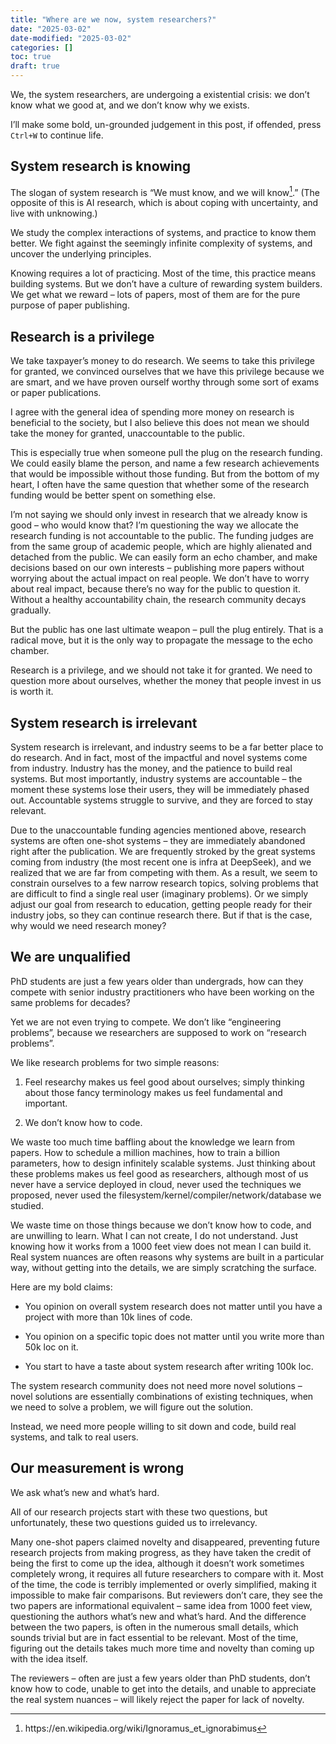 ```yaml
---
title: "Where are we now, system researchers?"
date: "2025-03-02"
date-modified: "2025-03-02"
categories: []
toc: true
draft: true
---
```


We, the system researchers, are undergoing a existential crisis: we don't know what we good at, and we don't know why we exists. 

I'll make some bold, un-grounded judgement in this post, if offended, press `Ctrl+W` to continue life.

## System research is knowing
The slogan of system research is "We must know, and we will know[^1]." (The opposite of this is AI research, which is about coping with uncertainty, and live with unknowing.)

We study the complex interactions of systems, and practice to know them better. We fight against the seemingly infinite complexity of systems, and uncover the underlying principles.

Knowing requires a lot of practicing. 
Most of the time, this practice means building systems.
But we don't have a culture of rewarding system builders.
We get what we reward -- lots of papers, most of them are for the pure purpose of paper publishing.

## Research is a privilege
We take taxpayer's money to do research.
We seems to take this privilege for granted, we convinced ourselves that we have this privilege because we are smart, and we have proven ourself worthy through some sort of exams or paper publications.

I agree with the general idea of spending more money on research is beneficial to the society,
but I also believe this does not mean we should take the money for granted, unaccountable to the public.

This is especially true when someone pull the plug on the research funding.
We could easily blame the person, and name a few research achievements that would be impossible without those funding.
But from the bottom of my heart, I often have the same question that whether some of the research funding would be better spent on something else.

I'm not saying we should only invest in research that we already know is good -- who would know that?
I'm questioning the way we allocate the research funding is not accountable to the public.
The funding judges are from the same group of academic people, which are highly alienated and detached from the public.
We can easily form an echo chamber, and make decisions based on our own interests -- publishing more papers without worrying about the actual impact on real people.
We don't have to worry about real impact, because there's no way for the public to question it.
Without a healthy accountability chain, the research community decays gradually.

But the public has one last ultimate weapon -- pull the plug entirely.
That is a radical move, but it is the only way to propagate the message to the echo chamber.

Research is a privilege, and we should not take it for granted.
We need to question more about ourselves, whether the money that people invest in us is worth it.

## System research is irrelevant
System research is irrelevant, and industry seems to be a far better place to do research.
And in fact, most of the impactful and novel systems come from industry.
Industry has the money, and the patience to build real systems. 
But most importantly, industry systems are accountable -- the moment these systems lose their users, they will be immediately phased out.
Accountable systems struggle to survive, and they are forced to stay relevant.

Due to the unaccountable funding agencies mentioned above, research systems are often one-shot systems -- they are immediately abandoned right after the publication.
We are frequently stroked by the great systems coming from industry (the most recent one is infra at DeepSeek), and we realized that we are far from competing with them. 
As a result, we seem to constrain ourselves to a few narrow research topics, solving problems that are difficult to find a single real user (imaginary problems).
Or we simply adjust our goal from research to education, getting people ready for their industry jobs, so they can continue research there.
But if that is the case, why would we need research money?

## We are unqualified
PhD students are just a few years older than undergrads, how can they compete with senior industry practitioners who have been working on the same problems for decades?

Yet we are not even trying to compete.
We don't like "engineering problems", because we researchers are supposed to work on "research problems".

We like research problems for two simple reasons:

1. Feel researchy makes us feel good about ourselves; simply thinking about those fancy terminology makes us feel fundamental and important.

2. We don't know how to code. 

We waste too much time baffling about the knowledge we learn from papers.
How to schedule a million machines, how to train a billion parameters, how to design infinitely scalable systems. 
Just thinking about these problems makes us feel good as researchers, although most of us never have a service deployed in cloud, never used the techniques we proposed, never used the filesystem/kernel/compiler/network/database we studied.

We waste time on those things because we don't know how to code, and are unwilling to learn.
What I can not create, I do not understand. Just knowing how it works from a 1000 feet view does not mean I can build it.
Real system nuances are often reasons why systems are built in a particular way, without getting into the details, we are simply scratching the surface.

Here are my bold claims:

- You opinion on overall system research does not matter until you have a project with more than 10k lines of code.

- You opinion on a specific topic does not matter until you write more than 50k loc on it. 

- You start to have a taste about system research after writing 100k loc.

The system research community does not need more novel solutions -- novel solutions are essentially combinations of existing techniques, when we need to solve a problem, we will figure out the solution.

Instead, we need more people willing to sit down and code, build real systems, and talk to real users.

## Our measurement is wrong 
We ask what's new and what's hard.

All of our research projects start with these two questions, but unfortunately, these two questions guided us to irrelevancy.

Many one-shot papers claimed novelty and disappeared, preventing future research projects from making progress, as they have taken the credit of being the first to come up the idea, although it doesn't work sometimes completely wrong, it requires all future researchers to compare with it.
Most of the time, the code is terribly implemented or overly simplified, making it impossible to make fair comparisons.
But reviewers don't care, they see the two papers are informational equivalent -- same idea from 1000 feet view, questioning the authors what's new and what's hard.
And the difference between the two papers, is often in the numerous small details, which sounds trivial but are in fact essential to be relevant.
Most of the time, figuring out the details takes much more time and novelty than coming up with the idea itself.

The reviewers -- often are just a few years older than PhD students, don't know how to code, unable to get into the details, 
and unable to appreciate the real system nuances -- will likely reject the paper for lack of novelty.


[^1]: https://en.wikipedia.org/wiki/Ignoramus_et_ignorabimus



